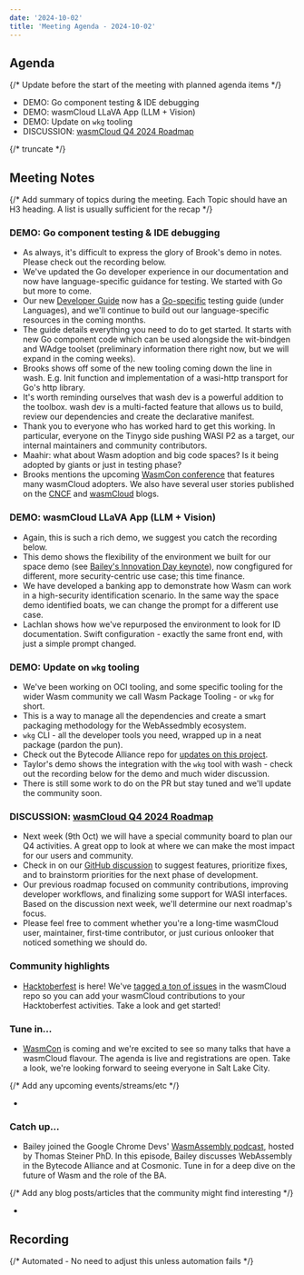 ```yaml
---
date: '2024-10-02'
title: 'Meeting Agenda - 2024-10-02'
---
```


## Agenda

{/* Update before the start of the meeting with planned agenda items */}

- DEMO: Go component testing & IDE debugging 
- DEMO: wasmCloud LLaVA App (LLM + Vision)
- DEMO: Update on `wkg` tooling
- DISCUSSION: [wasmCloud Q4 2024 Roadmap](https://github.com/wasmCloud/wasmCloud/discussions/3119)

{/* truncate */}

## Meeting Notes

{/* Add summary of topics during the meeting. Each Topic should have an H3 heading. A list is usually sufficient for the recap */}

### DEMO: Go component testing & IDE debugging 

- As always, it's difficult to express the glory of Brook's demo in notes. Please check out the recording below.
- We've updated the Go developer experience in our documentation and now have language-specific guidance for testing. We started with Go but more to come.
- Our new [Developer Guide](https://wasmcloud.com/docs/category/developer-guide) now has a [Go-specific](https://wasmcloud.com/docs/developer/languages/go/components) testing guide (under Languages), and we'll continue to build out our language-specific resources in the coming months.
- The guide details everything you need to do to get started. It starts with new Go component code which can be used alongside the wit-bindgen and WAdge toolset (preliminary information there right now, but we will expand in the coming weeks).
- Brooks shows off some of the new tooling coming down the line in wash. E.g. Init function and implementation of a wasi-http transport for Go's http library.
- It's worth reminding ourselves that wash dev is a powerful addition to the toolbox. wash dev is a multi-facted feature that allows us to build, review our dependencies and create the declarative manifest.
- Thank you to everyone who has worked hard to get this working. In particular, everyone on the Tinygo side pushing WASI P2 as a target, our internal maintainers and community contributors.
- Maahir: what about Wasm adoption and big code spaces? Is it being adopted by giants or just in testing phase?
- Brooks mentions the upcoming [WasmCon conference](https://events.linuxfoundation.org/wasmcon/program/schedule/) that features many wasmCloud adopters. We also have several user stories published on the [CNCF](https://www.cncf.io/blog/2024/08/23/wasmcloud-on-the-factory-floor-efficient-and-secure-processing-of-high-velocity-machine-data/) and [wasmCloud](https://wasmcloud.com/blog/tm-forum-webassembly-canvas-project-in-phase-2) blogs.

### DEMO: wasmCloud LLaVA App (LLM + Vision)

- Again, this is such a rich demo, we suggest you catch the recording below.
- This demo shows the flexibility of the environment we built for our space demo (see [Bailey's Innovation Day keynote](https://youtu.be/vEHbZCBmPok)), now congfigured for different, more security-centric use case; this time finance. 
- We have developed a banking app to demonstrate how Wasm can work in a high-security identification scenario. In the same way the space demo identified boats, we can change the prompt for a different use case.
- Lachlan shows how we've repurposed the environment to look for ID documentation. Swift configuration - exactly the same front end, with just a simple prompt changed.

### DEMO: Update on `wkg` tooling

- We've been working on OCI tooling, and some specific tooling for the wider Wasm community we call Wasm Package Tooling - or `wkg` for short.
- This is a way to manage all the dependencies and create a smart packaging methodology for the WebAssedmbly ecosystem.
- `wkg` CLI - all the developer tools you need, wrapped up in a neat package (pardon the pun).
- Check out the Bytecode Alliance repo for [updates on this project](https://github.com/bytecodealliance/wasm-pkg-tools).
- Taylor's demo shows the integration with the `wkg` tool with wash - check out the recording below for the demo and much wider discussion.
- There is still some work to do on the PR but stay tuned and we'll update the community soon.

### DISCUSSION: [wasmCloud Q4 2024 Roadmap](https://github.com/wasmCloud/wasmCloud/discussions/3119)

- Next week (9th Oct) we will have a special community board to plan our Q4 activities. A great opp to look at where we can make the most impact for our users and community.
- Check in on our [GitHub discussion](https://github.com/wasmCloud/wasmCloud/discussions/3119) to suggest features, prioritize fixes, and to brainstorm priorities for the next phase of development. 
- Our previous roadmap focused on community contributions, improving developer workflows, and finalizing some support for WASI interfaces. Based on the discussion next week, we'll determine our next roadmap's focus.
- Please feel free to comment whether you're a long-time wasmCloud user, maintainer, first-time contributor, or just curious onlooker that noticed something we should do.

### Community highlights

- [Hacktoberfest](https://hacktoberfest.com/) is here! We've [tagged a ton of issues](https://github.com/wasmCloud/wasmCloud/issues?q=sort:updated-desc+is:issue+is:open+label:hacktoberfest) in the wasmCloud repo so you can add your wasmCloud contributions to your Hacktoberfest activities. Take a look and get started!

### Tune in…

- [WasmCon](https://events.linuxfoundation.org/wasmcon/) is coming and we're excited to see so many talks that have a wasmCloud flavour. The agenda is live and registrations are open. Take a look, we're looking forward to seeing everyone in Salt Lake City.

{/* Add any upcoming events/streams/etc */}

-

### Catch up…

- Bailey joined the Google Chrome Devs' [WasmAssembly podcast](https://wasmassembly.libsyn.com/exploring-the-bytecode-alliance-with-cosmonics-hailey-bayes-wasmassembly), hosted by Thomas Steiner PhD. In this episode, Bailey discusses WebAssembly in the Bytecode Alliance and at Cosmonic. Tune in for a deep dive on the future of Wasm and the role of the BA.

{/* Add any blog posts/articles that the community might find interesting */}

-

## Recording

{/* Automated - No need to adjust this unless automation fails */}

<YouTube url="https://www.youtube.com/watch?v=HNNzGiBKS0Q" />
